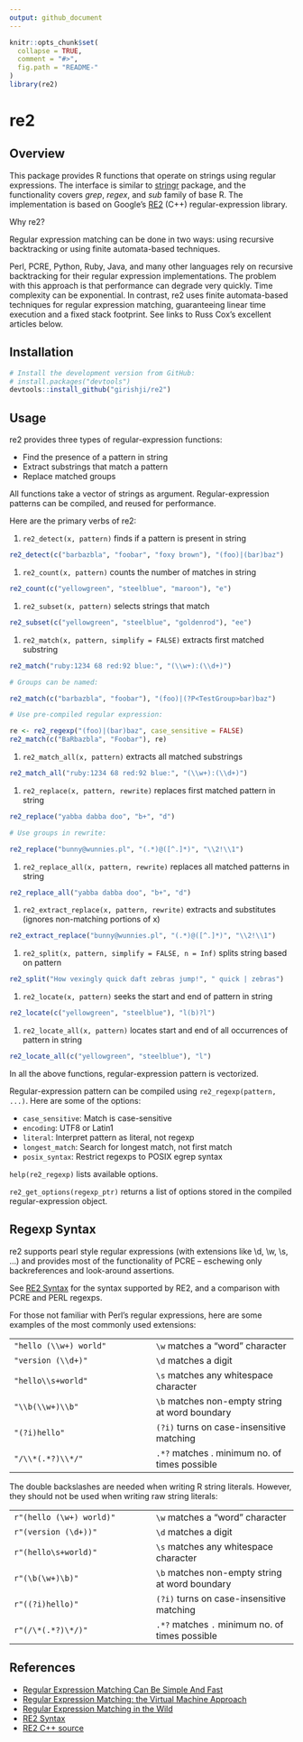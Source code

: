 ```yaml
---
output: github_document
---
```


<!-- README.md is generated from README.Rmd. Please edit that file -->
<!-- Keep this file sync'ed with vignette -->

```r
knitr::opts_chunk$set(
  collapse = TRUE,
  comment = "#>",
  fig.path = "README-"
)
library(re2)
```

# re2

## Overview 

This package provides R functions that operate on strings using regular expressions. The interface is similar to [stringr](https://github.com/tidyverse/stringr) package, and the functionality covers *grep*, *regex*, and *sub* family of base R. The implementation is based on Google's [RE2](https://github.com/google/re2) (C++) regular-expression library.

Why re2?

Regular expression matching can be done in two ways: using recursive
backtracking or using finite automata-based techniques.

Perl, PCRE, Python, Ruby, Java, and many other languages rely on
recursive backtracking for their regular expression implementations.
The problem with this approach is that performance can degrade very 
quickly. Time complexity can be exponential.
In contrast, re2 uses finite automata-based techniques for regular 
expression matching,
guaranteeing linear time execution and a fixed stack footprint. See 
links to Russ Cox's excellent articles below.


## Installation

```r
# Install the development version from GitHub:
# install.packages("devtools")
devtools::install_github("girishji/re2")
```

## Usage

re2 provides three types of regular-expression functions:

- Find the presence of a pattern in string
- Extract substrings that match a pattern
- Replace matched groups

All functions take a vector of strings as argument. Regular-expression patterns can be compiled, and reused for performance.

Here are the primary verbs of re2:

1. `re2_detect(x, pattern)` finds if a pattern is present in string
```r
re2_detect(c("barbazbla", "foobar", "foxy brown"), "(foo)|(bar)baz")
```

1. `re2_count(x, pattern)` counts the number of matches in string

```r
re2_count(c("yellowgreen", "steelblue", "maroon"), "e")
```

1. `re2_subset(x, pattern)` selects strings that match
```r
re2_subset(c("yellowgreen", "steelblue", "goldenrod"), "ee")
```

1. `re2_match(x, pattern, simplify = FALSE)` extracts first matched substring

```r
re2_match("ruby:1234 68 red:92 blue:", "(\\w+):(\\d+)")
```
```r
# Groups can be named:

re2_match(c("barbazbla", "foobar"), "(foo)|(?P<TestGroup>bar)baz")
```
```r
# Use pre-compiled regular expression:

re <- re2_regexp("(foo)|(bar)baz", case_sensitive = FALSE)
re2_match(c("BaRbazbla", "Foobar"), re)
```

1. `re2_match_all(x, pattern)` extracts all matched substrings
```r
re2_match_all("ruby:1234 68 red:92 blue:", "(\\w+):(\\d+)")
```

1. `re2_replace(x, pattern, rewrite)` replaces first matched pattern in string
```r
re2_replace("yabba dabba doo", "b+", "d")
```
```r
# Use groups in rewrite:

re2_replace("bunny@wunnies.pl", "(.*)@([^.]*)", "\\2!\\1")
```

1. `re2_replace_all(x, pattern, rewrite)` replaces all matched patterns in string
```r
re2_replace_all("yabba dabba doo", "b+", "d")
```

1. `re2_extract_replace(x, pattern, rewrite)` extracts and substitutes (ignores non-matching portions of x)
```r
re2_extract_replace("bunny@wunnies.pl", "(.*)@([^.]*)", "\\2!\\1")
```

1. `re2_split(x, pattern, simplify = FALSE, n = Inf)` splits string based on pattern
```r
re2_split("How vexingly quick daft zebras jump!", " quick | zebras")
```

1. `re2_locate(x, pattern)` seeks the start and end of pattern in string
```r
re2_locate(c("yellowgreen", "steelblue"), "l(b)?l")
```

1. `re2_locate_all(x, pattern)` locates start and end of all occurrences of pattern in string
```r
re2_locate_all(c("yellowgreen", "steelblue"), "l")
```

In all the above functions, regular-expression pattern is vectorized. 

Regular-expression pattern can be compiled using `re2_regexp(pattern, ...)`. Here are some of the options:

* `case_sensitive`: Match is case-sensitive
* `encoding`: UTF8 or Latin1
* `literal`: Interpret pattern as literal, not regexp
* `longest_match`: Search for longest match, not first match
* `posix_syntax`: Restrict regexps to POSIX egrep syntax

`help(re2_regexp)` lists available options.

`re2_get_options(regexp_ptr)` returns a list of options stored
in the compiled regular-expression object.

## Regexp Syntax

re2 supports pearl style regular expressions (with extensions like
\\d, \\w, \\s, ...) and provides most of the functionality of
PCRE -- eschewing only backreferences and look-around
assertions. 
    
See [RE2 Syntax](https://github.com/girishji/re2/wiki/RE2-Regular-Expression-Syntax) for the syntax supported by RE2, and a comparison with PCRE and PERL regexps.

For those not familiar with Perl's regular expressions,
here are some examples of the most commonly used extensions:

|     |     |
| --- | --- |
| `"hello (\\w+) world"`  | `\w` matches a "word" character |
| `"version (\\d+)"`      | `\d` matches a digit |
| `"hello\\s+world"`      | `\s` matches any whitespace character |
| `"\\b(\\w+)\\b"`        | `\b` matches non-empty string at word boundary |
| `"(?i)hello"`           | `(?i)` turns on case-insensitive matching |
| `"/\\*(.*?)\\*/"`       | `.*?` matches . minimum no. of times possible |

The double backslashes are needed when writing R string literals.
However, they should not be used when writing raw string literals:

|     |     |
| --- | --- |
| `r"(hello (\w+) world)"`  | `\w` matches a "word" character |
| `r"(version (\d+))"`      | `\d` matches a digit |
| `r"(hello\s+world)"`      | `\s` matches any whitespace character |
| `r"(\b(\w+)\b)"`          | `\b` matches non-empty string at word boundary |
| `r"((?i)hello)"`          | `(?i)` turns on case-insensitive matching |
| `r"(/\*(.*?)\*/)"`        | `.*?` matches `.` minimum no. of times possible |


## References

* [Regular Expression Matching Can Be Simple And Fast](https://swtch.com/~rsc/regexp/regexp1.html)
* [Regular Expression Matching: the Virtual Machine Approach](https://swtch.com/~rsc/regexp/regexp2.html)
* [Regular Expression Matching in the Wild](https://swtch.com/~rsc/regexp/regexp3.html)
* [RE2 Syntax](https://github.com/google/re2/wiki/Syntax)
* [RE2 C++ source](https://github.com/google/re2)
